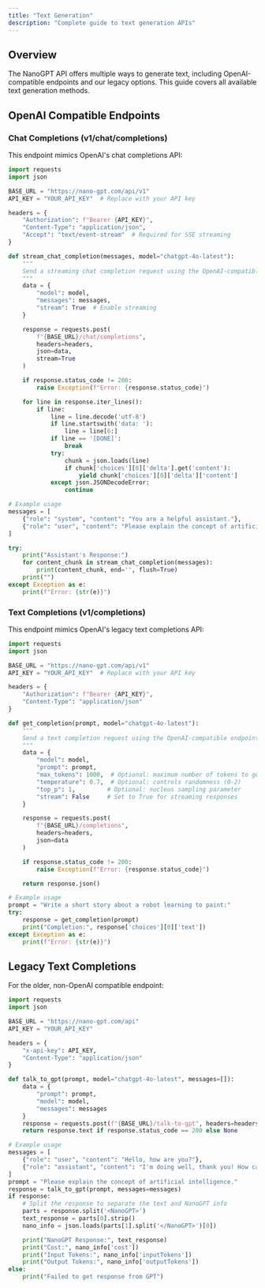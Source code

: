 ```yaml
---
title: "Text Generation"
description: "Complete guide to text generation APIs"
---
```


## Overview

The NanoGPT API offers multiple ways to generate text, including OpenAI-compatible endpoints and our legacy options. This guide covers all available text generation methods.

## OpenAI Compatible Endpoints

### Chat Completions (v1/chat/completions)

This endpoint mimics OpenAI's chat completions API:

```python
import requests
import json

BASE_URL = "https://nano-gpt.com/api/v1"
API_KEY = "YOUR_API_KEY"  # Replace with your API key

headers = {
    "Authorization": f"Bearer {API_KEY}",
    "Content-Type": "application/json",
    "Accept": "text/event-stream"  # Required for SSE streaming
}

def stream_chat_completion(messages, model="chatgpt-4o-latest"):
    """
    Send a streaming chat completion request using the OpenAI-compatible endpoint.
    """
    data = {
        "model": model,
        "messages": messages,
        "stream": True  # Enable streaming
    }

    response = requests.post(
        f"{BASE_URL}/chat/completions",
        headers=headers,
        json=data,
        stream=True
    )

    if response.status_code != 200:
        raise Exception(f"Error: {response.status_code}")

    for line in response.iter_lines():
        if line:
            line = line.decode('utf-8')
            if line.startswith('data: '):
                line = line[6:]
            if line == '[DONE]':
                break
            try:
                chunk = json.loads(line)
                if chunk['choices'][0]['delta'].get('content'):
                    yield chunk['choices'][0]['delta']['content']
            except json.JSONDecodeError:
                continue

# Example usage
messages = [
    {"role": "system", "content": "You are a helpful assistant."},
    {"role": "user", "content": "Please explain the concept of artificial intelligence."}
]

try:
    print("Assistant's Response:")
    for content_chunk in stream_chat_completion(messages):
        print(content_chunk, end='', flush=True)
    print("")
except Exception as e:
    print(f"Error: {str(e)}")
```

### Text Completions (v1/completions)

This endpoint mimics OpenAI's legacy text completions API:

```python
import requests
import json

BASE_URL = "https://nano-gpt.com/api/v1"
API_KEY = "YOUR_API_KEY"  # Replace with your API key

headers = {
    "Authorization": f"Bearer {API_KEY}",
    "Content-Type": "application/json"
}

def get_completion(prompt, model="chatgpt-4o-latest"):
    """
    Send a text completion request using the OpenAI-compatible endpoint.
    """
    data = {
        "model": model,
        "prompt": prompt,
        "max_tokens": 1000,  # Optional: maximum number of tokens to generate
        "temperature": 0.7,  # Optional: controls randomness (0-2)
        "top_p": 1,         # Optional: nucleus sampling parameter
        "stream": False     # Set to True for streaming responses
    }

    response = requests.post(
        f"{BASE_URL}/completions",
        headers=headers,
        json=data
    )

    if response.status_code != 200:
        raise Exception(f"Error: {response.status_code}")

    return response.json()

# Example usage
prompt = "Write a short story about a robot learning to paint:"
try:
    response = get_completion(prompt)
    print("Completion:", response['choices'][0]['text'])
except Exception as e:
    print(f"Error: {str(e)}")
```

## Legacy Text Completions

For the older, non-OpenAI compatible endpoint:

```python
import requests
import json

BASE_URL = "https://nano-gpt.com/api"
API_KEY = "YOUR_API_KEY"

headers = {
    "x-api-key": API_KEY,
    "Content-Type": "application/json"
}

def talk_to_gpt(prompt, model="chatgpt-4o-latest", messages=[]):
    data = {
        "prompt": prompt,
        "model": model,
        "messages": messages
    }
    response = requests.post(f"{BASE_URL}/talk-to-gpt", headers=headers, json=data)
    return response.text if response.status_code == 200 else None

# Example usage
messages = [
    {"role": "user", "content": "Hello, how are you?"},
    {"role": "assistant", "content": "I'm doing well, thank you! How can I assist you today?"}
]
prompt = "Please explain the concept of artificial intelligence."
response = talk_to_gpt(prompt, messages=messages)
if response:
    # Split the response to separate the text and NanoGPT info
    parts = response.split('<NanoGPT>')
    text_response = parts[0].strip()
    nano_info = json.loads(parts[1].split('</NanoGPT>')[0])

    print("NanoGPT Response:", text_response)
    print("Cost:", nano_info['cost'])
    print("Input Tokens:", nano_info['inputTokens'])
    print("Output Tokens:", nano_info['outputTokens'])
else:
    print("Failed to get response from GPT")
```

